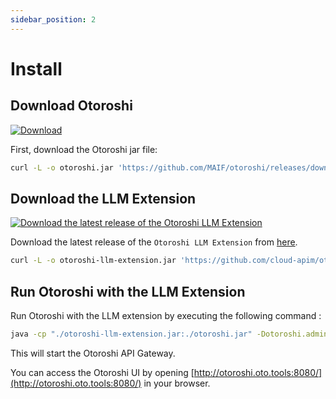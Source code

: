 ```yaml
---
sidebar_position: 2
---
```



# Install

## Download Otoroshi

[ ![Download](https://img.shields.io/github/release/MAIF/otoroshi.svg) ](https://github.com/MAIF/otoroshi/releases/download/v16.24.0/otoroshi.jar)

First, download the Otoroshi jar file:

```sh
curl -L -o otoroshi.jar 'https://github.com/MAIF/otoroshi/releases/download/v16.24.0/otoroshi.jar'
```

## Download the LLM Extension

[ ![Download the latest release of the Otoroshi LLM Extension](https://img.shields.io/github/release/cloud-apim/otoroshi-llm-extension.svg) ](https://github.com/cloud-apim/otoroshi-llm-extension/releases/download/0.0.42/otoroshi-llm-extension_2.12-0.0.42.jar)

Download the latest release of the `Otoroshi LLM Extension` from [here](https://github.com/cloud-apim/otoroshi-llm-extension/releases/latest).

```sh
curl -L -o otoroshi-llm-extension.jar 'https://github.com/cloud-apim/otoroshi-llm-extension/releases/download/0.0.42/otoroshi-llm-extension_2.12-0.0.42.jar'
```

## Run Otoroshi with the LLM Extension

Run Otoroshi with the LLM extension by executing the following command :

```sh
java -cp "./otoroshi-llm-extension.jar:./otoroshi.jar" -Dotoroshi.adminLogin=admin -Dotoroshi.adminPassword=password -Dotoroshi.storage=file play.core.server.ProdServerStart
```

This will start the Otoroshi API Gateway.

You can access the Otoroshi UI by opening [http://otoroshi.oto.tools:8080/](http://otoroshi.oto.tools:8080/) in your browser.